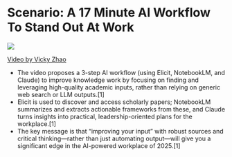 # Scenario: A 17 Minute AI Workflow To Stand Out At Work


![](https://img.youtube.com/vi/yqq_U2fxd2U/mqdefault.jpg)

[Video by Vicky Zhao](https://www.youtube.com/watch?v=yqq_U2fxd2U)

- The video proposes a 3-step AI workflow (using Elicit, NotebookLM, and Claude) to improve knowledge work by focusing on finding and leveraging high-quality academic inputs, rather than relying on generic web search or LLM outputs.[1]
- Elicit is used to discover and access scholarly papers; NotebookLM summarizes and extracts actionable frameworks from these, and Claude turns insights into practical, leadership-oriented plans for the workplace.[1]
- The key message is that “improving your input” with robust sources and critical thinking—rather than just automating output—will give you a significant edge in the AI-powered workplace of 2025.[1]


